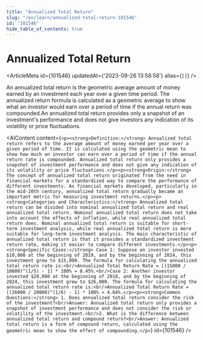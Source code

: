 ```yaml
---
title: "Annualized Total Return"
slug: "/en/learn/annualized-total-return-101546"
id: "101546"
hide_table_of_contents: true
---
```



# Annualized Total Return

<ArticleMeta id={101546} updatedAt={'2023-09-26 13:58:58'} alias={`[]`} />
<div className='border-solid border-b border-t-0 my-4 border-[var(--ifm-color-gray-300)]' />

An annualized total return is the geometric average amount of money earned by an investment each year over a given time period. The annualized return formula is calculated as a geometric average to show what an investor would earn over a period of time if the annual return was compounded.An annualized total return provides only a snapshot of an investment's performance and does not give investors any indication of its volatility or price fluctuations.

<AIContent content={`<p><strong>Definition:</strong> Annualized total return refers to the average amount of money earned per year over a given period of time. It is calculated using the geometric mean to show how much an investor can earn over a period of time if the annual return rate is compounded. Annualized total return only provides a snapshot of investment performance and does not give any indication of its volatility or price fluctuations.</p><p><strong>Origin:</strong> The concept of annualized total return originated from the need in financial markets for a standardized way to compare the performance of different investments. As financial markets developed, particularly in the mid-20th century, annualized total return gradually became an important metric for measuring investment returns.</p><p><strong>Categories and Characteristics:</strong> Annualized total return can be divided into nominal annualized total return and real annualized total return. Nominal annualized total return does not take into account the effects of inflation, while real annualized total return does. Nominal annualized total return is suitable for short-term investment analysis, while real annualized total return is more suitable for long-term investment analysis. The main characteristic of annualized total return is that it provides a standardized investment return rate, making it easier to compare different investments.</p><p><strong>Specific Cases:</strong> Case 1: Suppose an investor invested $10,000 at the beginning of 2019, and by the beginning of 2024, this investment grew to $15,000. The formula for calculating the annualized total return rate is:<br/>Annualized Total Return Rate = [(15000 / 10000)^(1/5) - 1] * 100% ≈ 8.45%.<br/>Case 2: Another investor invested $20,000 at the beginning of 2018, and by the beginning of 2024, this investment grew to $26,000. The formula for calculating the annualized total return rate is:<br/>Annualized Total Return Rate = [(26000 / 20000)^(1/6) - 1] * 100% ≈ 4.64%.</p><p><strong>Common Questions:</strong> 1. Does annualized total return consider the risk of the investment?<br/>Answer: Annualized total return only provides a snapshot of investment performance and does not consider the risk or volatility of the investment.<br/>2. What is the difference between annualized total return and compound return?<br/>Answer: Annualized total return is a form of compound return, calculated using the geometric mean to show the effect of compounding.</p>`} id={101546} />
